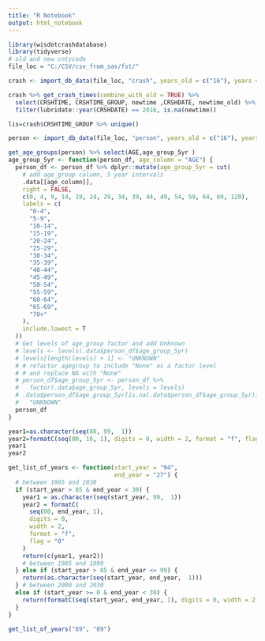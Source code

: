 ```yaml
---
title: "R Notebook"
output: html_notebook
---
```



```r
library(wisdotcrashdatabase)
library(tidyverse)
# old and new cntycode
file_loc = "C:/CSV/csv_from_sas/fst/"
```

```r
crash <- import_db_data(file_loc, "crash", years_old = c("16"), years = c("17"), columns = c("RLTNTRWY", "CRSHLOC", "INTTYPE", "INTDIS", "CRSHTIME"))

crash %>% get_crash_times(combine_with_old = TRUE) %>% 
  select(CRSHTIME, CRSHTIME_GROUP, newtime ,CRSHDATE, newtime_old) %>% 
  filter(lubridate::year(CRSHDATE) == 2016, is.na(newtime))

lis=crash$CRSHTIME_GROUP %>% unique()
```

```r
person <- import_db_data(file_loc, "person", years_old = c("16"), years = c("17"), columns = c("AGE"))

get_age_groups(person) %>% select(AGE,age_group_5yr )
age_group_5yr <- function(person_df, age_column = "AGE") {
  person_df <- person_df %>% dplyr::mutate(age_group_5yr = cut(
    # add age_group column, 5 year intervals
    .data[[age_column]],
    right = FALSE,
    c(0, 4, 9, 14, 19, 24, 29, 34, 39, 44, 49, 54, 59, 64, 69, 120),
    labels = c(
      "0-4",
      "5-9",
      "10-14",
      "15-19",
      "20-24",
      "25-29",
      "30-34",
      "35-39",
      "40-44",
      "45-49",
      "50-54",
      "55-59",
      "60-64",
      "65-69",
      "70+"
    ),
    include.lowest = T
  ))
  # Get levels of age_group factor and add Unknown
  # levels <- levels(.data$person_df$age_group_5yr)
  # levels[length(levels) + 1] <- "UNKNOWN"
  # # refactor agegroup to include "None" as a factor level
  # # and replace NA with "None"
  # person_df$age_group_5yr <- person_df %>%
  #   factor(.data$age_group_5yr, levels = levels)
  # .data$person_df$age_group_5yr[is.na(.data$person_df$age_group_5yr)] <-
  #   "UNKNOWN"
  person_df
}
```
```r

year1=as.character(seq(88, 99,  1))
year2=formatC(seq(00, 16, 1), digits = 0, width = 2, format = "f", flag = "0")
year1
year2

get_list_of_years <- function(start_year = "94",
                              end_year = "27") {
  # between 1985 and 2030
  if (start_year > 85 & end_year < 30) {
    year1 = as.character(seq(start_year, 99,  1))
    year2 = formatC(
      seq(00, end_year, 1),
      digits = 0,
      width = 2,
      format = "f",
      flag = "0"
    )
    return(c(year1, year2))
    # between 1985 and 1999
  } else if (start_year > 85 & end_year <= 99) {
    return(as.character(seq(start_year, end_year,  1)))
  } # between 2000 and 2030
  else if (start_year >= 0 & end_year < 30) {
    return(formatC(seq(start_year, end_year, 1), digits = 0, width = 2, format = "f", flag = "0"))
  }
}

get_list_of_years("89", "89")
```

